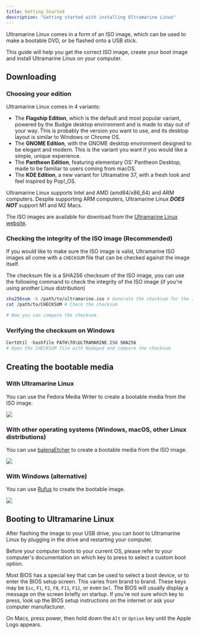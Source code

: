 ---
title: Getting Started
description: "Getting started with installing Ultramarine Linux"
---


Ultramarine Linux comes in a form of an ISO image, which can be used to make a bootable DVD, or be flashed onto a USB stick.

This guide will help you get the correct ISO image, create your boot image and install Ultramarine Linux on your computer.

## Downloading

### Choosing your edition

Ultramarine Linux comes in 4 variants:

- The **Flagship Edition**, which is the default and most popular variant, powered by the Budgie desktop environment and is made to stay out of your way. This is probably the version you want to use, and its desktop layout is similar to Windows or Chrome OS.
- The **GNOME Edition**, with the GNOME desktop environment designed to be elegant and modern. This is the variant you want if you would like a simple, unique experience.
- The **Pantheon Edition**, featuring elementary OS' Pantheon Desktop, made to be familiar to users coming from macOS.
- The **KDE Edition**, a new variant for Ultramatine 37, with a fresh look and feel inspired by Pop!\_OS.

Ultramarine Linux supports Intel and AMD (amd64/x86_64) and ARM computers. Despite supporting ARM computers, Ultramarine Linux **_DOES NOT_** support M1 and M2 Macs.

The ISO images are available for download from the [Ultramarine Linux website](https://ultramarine-linux.org).

### Checking the integrity of the ISO image (Recommended)

If you would like to make sure the ISO image is valid, Ultramarine ISO images all come with a `CHECKSUM` file that can be checked against the image itself.

The checksum file is a SHA256 checksum of the ISO image, you can use the following command to check the integrity of the ISO image (if you're using another Linux distribution)

```bash
sha256sum -b /path/to/ultramarine.iso # Generate the checksum for the ISO image
cat /path/to/CHECKSUM # Check the checksum

# Now you can compare the checksum
```

### Verifying the checksum on Windows

```powershell
CertUtil -hashfile PATH\TO\ULTRAMARINE.ISO SHA256
# Open the CHECKSUM file with Nodepad and compare the checksum
```

## Creating the bootable media

### With Ultramarine Linux

You can use the Fedora Media Writer to create a bootable media from the ISO image.

![](/assets/fedoramediawriter.png)

### With other operating systems (Windows, macOS, other Linux distributions)

You can use [balenaEtcher](https://www.balena.io/etcher/) to create a bootable media from the ISO image.

![](/assets/balenaetcher.png)

### With Windows (alternative)

You can use [Rufus](https://rufus.ie/) to create the bootable image.

![](/assets/rufus_en.png)

## Booting to Ultramarine Linux

After flashing the image to your USB drive, you can boot to Ultramarine Linux by plugging in the drive and restarting your computer.

Before your computer boots to your current OS, please refer to your computer's documentation on which key to press to select a custom boot option.

<Alert type='info'>

Most BIOS has a special key that can be used to select a boot device, or to enter the BIOS setup screen. This varies from brand to brand. These keys may be `Esc`, `F1`, `F2`, `F8`, `F11`, `F12`, or even `Del`. The BIOS will usually display a message on the screen briefly on startup. If you're not sure which key to press, look up the BIOS setup instructions on the internet or ask your computer manufacturer.

</Alert>

<Alert type="info">

On Macs, press power, then hold down the `Alt` or `Option` key until the Apple Logo appears.

</Alert>

